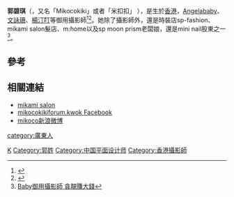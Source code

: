 '''郭碧琪'''（{{lang-en|Mikoco Kwok}}，又名「Mikocokiki」或者「米扣扣」 {{bd|1971年|1月10日}}），是生於[[香港|香港]]，[[Angelababy|Angelababy]]、[[文詠珊|文詠珊]]、[[楊汀叮|楊汀叮]]等御用攝影師<ref>{{Cite web |url=http://www.cphoto.net/Html/jzxs/jpsx/2010/112/10112142646FA25GJJ42EK8AF91BIC8.html |title=『女摄影师』Mikocokiki：迷之少女〔中国摄影在线〕 |accessdate=2010-11-03 |archive-date=2010-11-05 |archive-url=https://web.archive.org/web/20101105153548/http://www.cphoto.net/Html/jzxs/jpsx/2010/112/10112142646FA25GJJ42EK8AF91BIC8.html |dead-url=no }}</ref><ref>{{Cite web |url=http://www.dcfever.com/news/readnews.php?id=3231 |title=【獨家專訪】Angelababy、Janice Man 密友︰女攝影師 Mikocokiki |accessdate=2010-11-03 |archive-date=2013-02-27 |archive-url=https://web.archive.org/web/20130227102630/http://www.dcfever.com/news/readnews.php?id=3231 |dead-url=no }}</ref>。她除了攝影師外，還是時裝店sp-fashion、mikami salon髮店、m:home以及sp moon prism老闆娘，還是mini nail股東之一<ref>[http://www1.hk.apple.nextmedia.com/template/apple/art_main.php?iss_id=20110117&sec_id=462&art_id=14876128 Baby御用攝影師 貪靚賺大錢]</ref>。

==參考==
{{reflist}}

==相關連結==
*[http://www.mikamisalon.com mikami salon ] {{Wayback|url=http://www.mikamisalon.com/ |date=20190911231953 }}
*[https://www.facebook.com/mikocokikiforum.kwok mikocokikiforum.kwok Facebook]
*[http://weibo.com/n/mikocokiki?tt mikoco新浪微博]

{{DEFAULTSORT:G}}
[[Category:香港商人|K]]
[[category:廣東人|category:廣東人]]
[[Category:郭姓|Category:郭姓]]
[[Category:中国平面设计师|Category:中国平面设计师]]
[[Category:香港攝影師|Category:香港攝影師]]